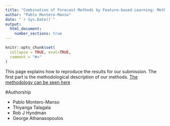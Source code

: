 ```yaml
---
title: "Combination of Forecast Methods by Feature-based Learning: Methodoly"
author: "Pablo Montero-Manso"
date: "`r Sys.Date()`"
output:
  html_document:
    number_sections: true
---
```


```r
knitr::opts_chunk$set(
  collapse = TRUE, eval=TRUE,
  comment = "#>"
)
```
This page explains how to reproduce the results for our submission.
The first part is the methodological description of our methods. [The methodology can be seen here](M4_methodology.md)


#Authorship

 * Pablo Montero-Manso
 * Thiyanga Talagala
 * Rob J Hyndman
 * George Athanasopoulos
